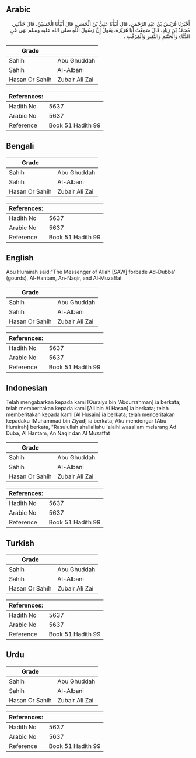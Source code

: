 ## Arabic


<div dir="rtl" lang="ar" style={{fontSize:'larger',backgroundColor:'#f8f9fa',padding:20}}>
أَخْبَرَنَا قُرَيْشُ بْنُ عَبْدِ الرَّحْمَنِ، قَالَ أَنْبَأَنَا عَلِيُّ بْنُ الْحَسَنِ، قَالَ أَنْبَأَنَا الْحُسَيْنُ، قَالَ حَدَّثَنِي مُحَمَّدُ بْنُ زِيَادٍ، قَالَ سَمِعْتُ أَبَا هُرَيْرَةَ، يَقُولُ إِنَّ رَسُولَ اللَّهِ صلى الله عليه وسلم نَهَى عَنِ الدُّبَّاءِ وَالْحَنْتَمِ وَالنَّقِيرِ وَالْمُزَفَّتِ ‏.‏
</div>
<div style={{backgroundColor:'#f8f9fa',padding:20, marginBottom: 10}}><table> <thead> <tr> <th>Grade</th> <th></th> </tr> </thead> <tbody> <tr><td>Sahih</td><td>Abu Ghuddah</td></tr><tr><td>Sahih</td><td>Al-Albani</td></tr><tr><td>Hasan Or Sahih</td><td>Zubair Ali Zai</td></tr></tbody></table><table> <thead> <tr> <th>References:</th> <th></th> </tr> </thead> <tbody><tr><td>Hadith No</td><td>5637</td></tr><tr><td>Arabic No</td><td>5637</td></tr><tr><td>Reference</td><td>Book 51 Hadith 99</td></tr></tbody></table></div>

## Bengali


<div dir="ltr" lang="bn" style={{fontSize:'larger',backgroundColor:'#f8f9fa',padding:20}}>

</div>
<div style={{backgroundColor:'#f8f9fa',padding:20, marginBottom: 10}}><table> <thead> <tr> <th>Grade</th> <th></th> </tr> </thead> <tbody> <tr><td>Sahih</td><td>Abu Ghuddah</td></tr><tr><td>Sahih</td><td>Al-Albani</td></tr><tr><td>Hasan Or Sahih</td><td>Zubair Ali Zai</td></tr></tbody></table><table> <thead> <tr> <th>References:</th> <th></th> </tr> </thead> <tbody><tr><td>Hadith No</td><td>5637</td></tr><tr><td>Arabic No</td><td>5637</td></tr><tr><td>Reference</td><td>Book 51 Hadith 99</td></tr></tbody></table></div>

## English


<div dir="ltr" lang="en" style={{fontSize:'larger',backgroundColor:'#f8f9fa',padding:20}}>
Abu Hurairah said:"The Messenger of Allah [SAW] forbade Ad-Dubba' (gourds), Al-Hantam, An-Naqir, and Al-Muzaffat
</div>
<div style={{backgroundColor:'#f8f9fa',padding:20, marginBottom: 10}}><table> <thead> <tr> <th>Grade</th> <th></th> </tr> </thead> <tbody> <tr><td>Sahih</td><td>Abu Ghuddah</td></tr><tr><td>Sahih</td><td>Al-Albani</td></tr><tr><td>Hasan Or Sahih</td><td>Zubair Ali Zai</td></tr></tbody></table><table> <thead> <tr> <th>References:</th> <th></th> </tr> </thead> <tbody><tr><td>Hadith No</td><td>5637</td></tr><tr><td>Arabic No</td><td>5637</td></tr><tr><td>Reference</td><td>Book 51 Hadith 99</td></tr></tbody></table></div>

## Indonesian


<div dir="ltr" lang="id" style={{fontSize:'larger',backgroundColor:'#f8f9fa',padding:20}}>
Telah mengabarkan kepada kami [Quraiys bin 'Abdurrahman] ia berkata; telah memberitakan kepada kami [Ali bin Al Hasan] ia berkata; telah memberitakan kepada kami [Al Husain] ia berkata; telah menceritakan kepadaku [Muhammad bin Ziyad] ia berkata; Aku mendengar [Abu Hurairah] berkata, "Rasulullah shallallahu 'alaihi wasallam melarang Ad Duba, Al Hantam, An Naqir dan Al Muzaffat
</div>
<div style={{backgroundColor:'#f8f9fa',padding:20, marginBottom: 10}}><table> <thead> <tr> <th>Grade</th> <th></th> </tr> </thead> <tbody> <tr><td>Sahih</td><td>Abu Ghuddah</td></tr><tr><td>Sahih</td><td>Al-Albani</td></tr><tr><td>Hasan Or Sahih</td><td>Zubair Ali Zai</td></tr></tbody></table><table> <thead> <tr> <th>References:</th> <th></th> </tr> </thead> <tbody><tr><td>Hadith No</td><td>5637</td></tr><tr><td>Arabic No</td><td>5637</td></tr><tr><td>Reference</td><td>Book 51 Hadith 99</td></tr></tbody></table></div>

## Turkish


<div dir="ltr" lang="tr" style={{fontSize:'larger',backgroundColor:'#f8f9fa',padding:20}}>

</div>
<div style={{backgroundColor:'#f8f9fa',padding:20, marginBottom: 10}}><table> <thead> <tr> <th>Grade</th> <th></th> </tr> </thead> <tbody> <tr><td>Sahih</td><td>Abu Ghuddah</td></tr><tr><td>Sahih</td><td>Al-Albani</td></tr><tr><td>Hasan Or Sahih</td><td>Zubair Ali Zai</td></tr></tbody></table><table> <thead> <tr> <th>References:</th> <th></th> </tr> </thead> <tbody><tr><td>Hadith No</td><td>5637</td></tr><tr><td>Arabic No</td><td>5637</td></tr><tr><td>Reference</td><td>Book 51 Hadith 99</td></tr></tbody></table></div>

## Urdu


<div dir="rtl" lang="ur" style={{fontSize:'larger',backgroundColor:'#f8f9fa',padding:20}}>

</div>
<div style={{backgroundColor:'#f8f9fa',padding:20, marginBottom: 10}}><table> <thead> <tr> <th>Grade</th> <th></th> </tr> </thead> <tbody> <tr><td>Sahih</td><td>Abu Ghuddah</td></tr><tr><td>Sahih</td><td>Al-Albani</td></tr><tr><td>Hasan Or Sahih</td><td>Zubair Ali Zai</td></tr></tbody></table><table> <thead> <tr> <th>References:</th> <th></th> </tr> </thead> <tbody><tr><td>Hadith No</td><td>5637</td></tr><tr><td>Arabic No</td><td>5637</td></tr><tr><td>Reference</td><td>Book 51 Hadith 99</td></tr></tbody></table></div>